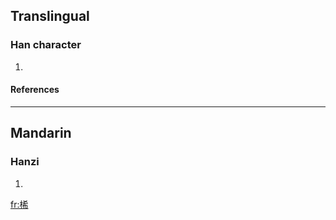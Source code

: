 ==Translingual==
===Han character===
{{Han char|rn=75|rad=木|as=07|sn=11|four=4492<sub>7</sub>|canj=木大大月 (DKKB)}}
# {{defn|Han|sort=木07}}
====References====
{{Han ref|kx=0527.130|dkj=14814|dj=0916.060|hdz=21217.020|uh=6878|ud=26744|bh=D5D0|bd=54736}}

----
==Mandarin==
===Hanzi===
{{cmn-hanzi|pin=[[xī]] ([[xi1]])|wg=hsi<sup>1</sup>}}
# {{defn|Mandarin}}

[[fr:桸]]
